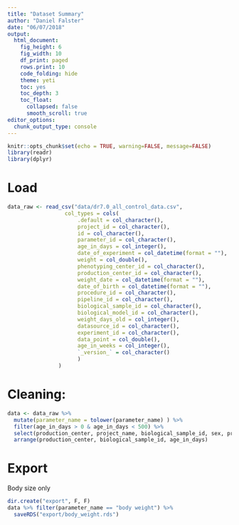 ```yaml
---
title: "Dataset Summary"
author: "Daniel Falster"
date: "06/07/2018"
output: 
  html_document:
    fig_height: 6
    fig_width: 10
    df_print: paged
    rows.print: 10
    code_folding: hide
    theme: yeti
    toc: yes
    toc_depth: 3
    toc_float:
      collapsed: false
      smooth_scroll: true
editor_options: 
  chunk_output_type: console
---
```


```r
knitr::opts_chunk$set(echo = TRUE, warning=FALSE, message=FALSE)
library(readr)
library(dplyr)
```

# Load

```r
data_raw <- read_csv("data/dr7.0_all_control_data.csv", 
                  col_types = cols(
                      .default = col_character(),
                      project_id = col_character(),
                      id = col_character(),
                      parameter_id = col_character(),
                      age_in_days = col_integer(),
                      date_of_experiment = col_datetime(format = ""),
                      weight = col_double(),
                      phenotyping_center_id = col_character(),
                      production_center_id = col_character(),
                      weight_date = col_datetime(format = ""),
                      date_of_birth = col_datetime(format = ""),
                      procedure_id = col_character(),
                      pipeline_id = col_character(),
                      biological_sample_id = col_character(),
                      biological_model_id = col_character(),
                      weight_days_old = col_integer(),
                      datasource_id = col_character(),
                      experiment_id = col_character(),
                      data_point = col_double(),
                      age_in_weeks = col_integer(),
                      `_version_` = col_character()
                      )
                )
```

# Cleaning: 

```r
data <- data_raw %>% 
  mutate(parameter_name = tolower(parameter_name) ) %>%
  filter(age_in_days > 0 & age_in_days < 500) %>% 
  select(production_center, project_name, biological_sample_id, sex, procedure_name, age_in_days, weight, parameter_name, data_point) %>% 
  arrange(production_center, biological_sample_id, age_in_days)
```

# Export

Body size only

```r
dir.create("export", F, F)
data %>% filter(parameter_name == "body weight") %>%
  saveRDS("export/body_weight.rds")
```
